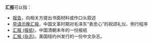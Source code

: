 '''汇报'''可以指：

*[[报告|报告]]，向相关方提出书面材料或作口头叙述
*[[早请示晚汇报|早请示晚汇报]]，中国文革时期对毛泽东“表忠心”的祝颂礼仪、例行程序
*[[汇报_(报纸)|汇报 (报纸)]]，中国清朝末年的一份报纸
*[[汇报_(杂志)|汇报 (杂志)]]，美国纽约州发行的一份中文杂志。
{{Disambig|Cat=二字消歧义}}
